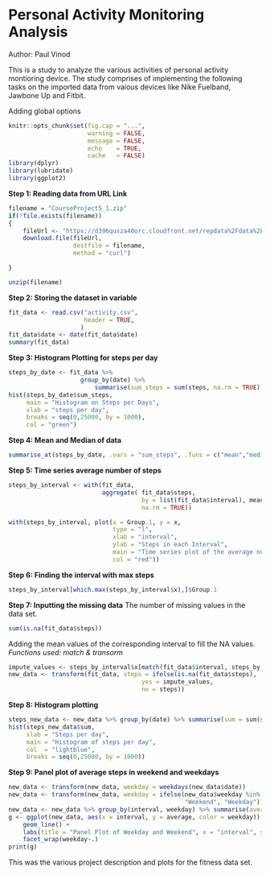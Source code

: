 Personal Activity Monitoring Analysis 
======================================
Author: Paul Vinod

This is a study to analyze the various activities of personal activity montioring device. The study comprises of implementing the following tasks on the imported data from vaious devices like Nike Fuelband, Jawbone Up and Fitbit. 

Adding global options
```r
knitr::opts_chunk$set(fig.cap = "...",
                      warning = FALSE, 
                      message = FALSE,
                      echo    = TRUE,
                      cache   = FALSE)
library(dplyr)
library(lubridate)
library(ggplot2)

```

**Step 1: Reading data from URL Link**
```r
filename = "CourseProject5_1.zip"
if(!file.exists(filename))
{
    fileUrl <- "https://d396qusza40orc.cloudfront.net/repdata%2Fdata%2Factivity.zip"
    download.file(fileUrl,
                  destfile = filename,
                  method = "curl")

}

unzip(filename)
```

**Step 2: Storing the dataset in variable**
```r
fit_data <- read.csv("activity.csv", 
                     header = TRUE, 
                    )
fit_data$date <- date(fit_data$date)
summary(fit_data)
```

**Step 3: Histogram Plotting for steps per day**
```r
steps_by_date <- fit_data %>%
                    group_by(date) %>%
                        summarise(sum_steps = sum(steps, na.rm = TRUE))
hist(steps_by_date$sum_steps,
     main = "Histogram on Steps per Days",
     xlab = "steps per day",
     breaks = seq(0,25000, by = 1000),
     col = "green")
```

**Step 4: Mean and Median of data**
```r
summarise_at(steps_by_date, .vars = "sum_steps", .funs = c("mean","median"))
```

**Step 5: Time series average number of steps**
```r
steps_by_interval <- with(fit_data, 
                          aggregate( fit_data$steps, 
                                     by = list(fit_data$interval), mean,
                                     na.rm = TRUE))

with(steps_by_interval, plot(x = Group.1, y = x, 
                             type = "l",
                             xlab = "interval",
                             ylab = "Steps in each Interval",
                             main = "Time series plot of the average number of steps",
                             col = "red"))
```

**Step 6: Finding the interval with max steps**
```r
steps_by_interval[which.max(steps_by_interval$x),]$Group.1
```

**Step 7: Inputting the missing data**
The number of missing values in the data set. 
```r
sum(is.na(fit_data$steps))
```
Adding the mean values of the corresponding interval to fill the NA values. 
*Functions used: match & transorm*
```r
impute_values <- steps_by_interval$x[match(fit_data$interval, steps_by_interval$Group.1)]
new_data <- transform(fit_data, steps = ifelse(is.na(fit_data$steps),
                                     yes = impute_values,
                                     no = steps))
```
**Step 8: Histogram plotting**
```r
steps_new_data <- new_data %>% group_by(date) %>% summarise(sum = sum(steps))
hist(steps_new_data$sum, 
     xlab = "Steps per day",
     main = "Histogram of steps per day",
     col  = "lightblue",
     breaks = seq(0,25000, by = 1000))
```

**Step 9: Panel plot of average steps in weekend and weekdays**
```r
new_data <- transform(new_data, weekday = weekdays(new_data$date))
new_data <- transform(new_data, weekday = ifelse(new_data$weekday %in% c("Saturday","Sunday"),
                                                 "Weekend", "Weekday"))
new_data <- new_data %>% group_by(interval, weekday) %>% summarise(average = mean(steps))
g <- ggplot(new_data, aes(x = interval, y = average, color = weekday)) +
    geom_line() +
    labs(title = "Panel Plot of Weekday and Weekend", x = "interval", y = "Average Steps") +
    facet_wrap(weekday~.)
print(g)
```

This was the various project description and plots for the fitness data set. 

